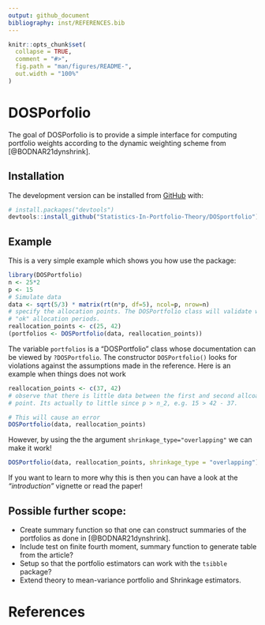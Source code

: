 ```yaml
---
output: github_document
bibliography: inst/REFERENCES.bib
---
```


<!-- README.md is generated from README.Rmd. Please edit that file -->

```r
knitr::opts_chunk$set(
  collapse = TRUE,
  comment = "#>",
  fig.path = "man/figures/README-",
  out.width = "100%"
)
```

# DOSPorfolio

<!-- badges: start -->
<!-- badges: end -->

The goal of DOSPorfolio is to provide a simple interface for computing portfolio 
weights according to the dynamic weighting scheme from [@BODNAR21dynshrink]. 

## Installation

The development version can be installed from [GitHub](https://github.com/) with:

``` r
# install.packages("devtools")
devtools::install_github("Statistics-In-Portfolio-Theory/DOSportfolio")
```

## Example

This is a very simple example which shows you how use the package:
```r
library(DOSPortfolio)
n <- 25*2
p <- 15
# Simulate data
data <- sqrt(5/3) * matrix(rt(n*p, df=5), ncol=p, nrow=n)
# specify the allocation points. The DOSPortfolio class will validate what is 
# "ok" allocation periods.
reallocation_points <- c(25, 42)
(portfolios <- DOSPortfolio(data, reallocation_points))
```
The variable `portfolios` is a "DOSPortfolio" class whose documentation can be 
viewed by `?DOSPortfolio`. The constructor `DOSPortfolio()` looks for violations
against the assumptions made in the reference. Here is an example when things 
does not work

```r
reallocation_points <- c(37, 42)
# observe that there is little data between the first and second allcoation 
# point. Its actually to little since p > n_2, e.g. 15 > 42 - 37. 

# This will cause an error
DOSPortfolio(data, reallocation_points)
```
However, by using the the argument `shrinkage_type="overlapping"` we can 
make it work!
```r
DOSPortfolio(data, reallocation_points, shrinkage_type = "overlapping")
```
If you want to learn to more why this is then you can have a look at the 
_"introduction"_ vignette or read the paper!

## Possible further scope:

- Create summary function so that one can construct summaries of the portfolios 
as done in [@BODNAR21dynshrink].
- Include test on finite fourth moment, summary function to generate table from 
the article?
- Setup so that the portfolio estimators can work with the `tsibble` package?
- Extend theory to mean-variance portfolio and Shrinkage estimators.

# References
